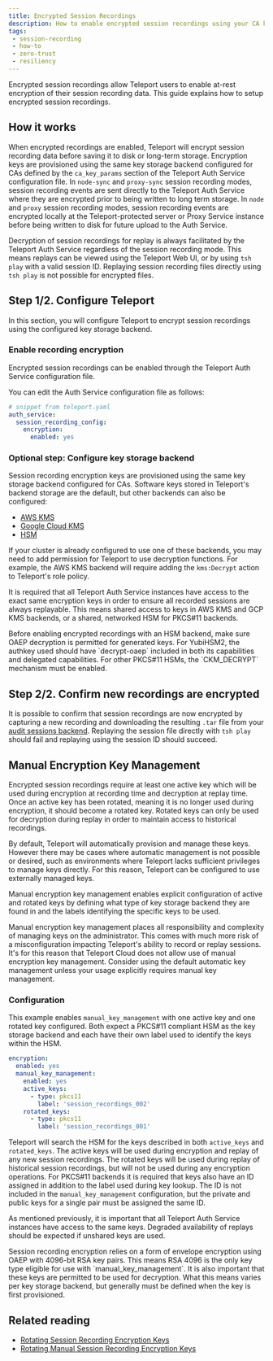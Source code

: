 ```yaml
---
title: Encrypted Session Recordings
description: How to enable encrypted session recordings using your CA key backend.
tags:
 - session-recording
 - how-to
 - zero-trust
 - resiliency
---
```


Encrypted session recordings allow Teleport users to enable at-rest encryption
of their session recording data. This guide explains how to setup encrypted
session recordings.

## How it works

When encrypted recordings are enabled, Teleport will encrypt session recording
data before saving it to disk or long-term storage. Encryption keys are
provisioned using the same key storage backend configured for CAs defined by
the `ca_key_params` section of the Teleport Auth Service configuration file. In
`node-sync` and `proxy-sync` session recording modes, session recording events
are sent directly to the Teleport Auth Service where they are encrypted prior
to being written to long term storage. In `node` and `proxy` session recording
modes, session recording events are encrypted locally at the Teleport-protected
server or Proxy Service instance before being written to disk for future upload
to the Auth Service.

Decryption of session recordings for replay is always facilitated by the
Teleport Auth Service regardless of the session recording mode. This means
replays can be viewed using the Teleport Web UI, or by using `tsh play`
with a valid session ID. Replaying session recording files directly using
`tsh play` is not possible for encrypted files.

## Step 1/2. Configure Teleport

In this section, you will configure Teleport to encrypt session recordings
using the configured key storage backend.

### Enable recording encryption

Encrypted session recordings can be enabled through the Teleport Auth
Service configuration file.

You can edit the Auth Service configuration file as follows:

```yaml
# snippet from teleport.yaml
auth_service:
  session_recording_config:
    encryption:
      enabled: yes
```

### Optional step: Configure key storage backend

Session recording encryption keys are provisioned using the same key storage
backend configured for CAs. Software keys stored in Teleport's backend storage
are the default, but other backends can also be configured:

- [AWS KMS](../../../../zero-trust-access/deploy-a-cluster/aws-kms.mdx)
- [Google Cloud KMS](../../../../zero-trust-access/deploy-a-cluster/gcp-kms.mdx)
- [HSM](../../../../zero-trust-access/deploy-a-cluster/hsm.mdx)

If your cluster is already configured to use one of these backends, you may need
to add permission for Teleport to use decryption functions. For example, the AWS
KMS backend will require adding the `kms:Decrypt` action to Teleport's role
policy.

It is required that all Teleport Auth Service instances have access to the
exact same encryption keys in order to ensure all recorded sessions are always
replayable. This means shared access to keys in AWS KMS and GCP KMS backends,
or a shared, networked HSM for PKCS#11 backends.

<Admonition type="note">
Before enabling encrypted recordings with an HSM backend, make sure OAEP
decryption is permitted for generated keys. For YubiHSM2, the authkey used
should have `decrypt-oaep` included in both its capabilities and delegated
capabilities. For other PKCS#11 HSMs, the `CKM_DECRYPT` mechanism must be
enabled.
</Admonition>

## Step 2/2. Confirm new recordings are encrypted

It is possible to confirm that session recordings are now encrypted by
capturing a new recording and downloading the resulting `.tar` file from your
[audit sessions backend](../../../../reference/architecture/session-recording.mdx#storage).
Replaying the session file directly with `tsh play` should fail and replaying
using the session ID should succeed.

## Manual Encryption Key Management

Encrypted session recordings require at least one active key which will be used
during encryption at recording time and decryption at replay time. Once an
active key has been rotated, meaning it is no longer used during encryption, it
should become a rotated key. Rotated keys can only be used for decryption
during replay in order to maintain access to historical recordings.

By default, Teleport will automatically provision and manage these keys.
However there may be cases where automatic management is not possible or
desired, such as environments where Teleport lacks sufficient privileges to
manage keys directly. For this reason, Teleport can be configured to use
externally managed keys.

Manual encryption key management enables explicit configuration of active
and rotated keys by defining what type of key storage backend they are found in
and the labels identifying the specific keys to be used.

<Admonition type="warning">
Manual encryption key management places all responsibility and complexity of
managing keys on the administrator. This comes with much more risk of a
misconfiguration impacting Teleport's ability to record or replay sessions.
It's for this reason that Teleport Cloud does not allow use of manual
encryption key management. Consider using the default automatic key management
unless your usage explicitly requires manual key management.
</Admonition>

### Configuration

This example enables `manual_key_management` with one active key and one
rotated key configured. Both expect a PKCS#11 compliant HSM as the key storage
backend and each have their own label used to identify the keys within the HSM.

```yaml
encryption:
  enabled: yes
  manual_key_management:
    enabled: yes
    active_keys:
      - type: pkcs11
        label: 'session_recordings_002'
    rotated_keys:
      - type: pkcs11
        label: 'session_recordings_001'
```

Teleport will search the HSM for the keys described in both `active_keys` and
`rotated_keys`. The active keys will be used during encryption and replay of
any new session recordings. The rotated keys will be used during replay of
historical session recordings, but will not be used during any encryption
operations. For PKCS#11 backends it is required that keys also have an ID
assigned in addition to the label used during key lookup. The ID is not
included in the `manual_key_management` configuration, but the private and
public keys for a single pair must be assigned the same ID.

As mentioned previously, it is important that all Teleport Auth Service
instances have access to the same keys. Degraded availability of replays should
be expected if unshared keys are used.

<Admonition type="warning">
Session recording encryption relies on a form of envelope encryption using OAEP
with 4096-bit RSA key pairs. This means RSA 4096 is the only key type eligible
for use with `manual_key_management`. It is also important that these keys are
permitted to be used for decryption. What this means varies per key storage
backend, but generally must be defined when the key is first provisioned.
</Admonition>

## Related reading

- [Rotating Session Recording Encryption Keys](./rotating-keys.mdx)
- [Rotating Manual Session Recording Encryption Keys](./rotating-manual-keys.mdx)
